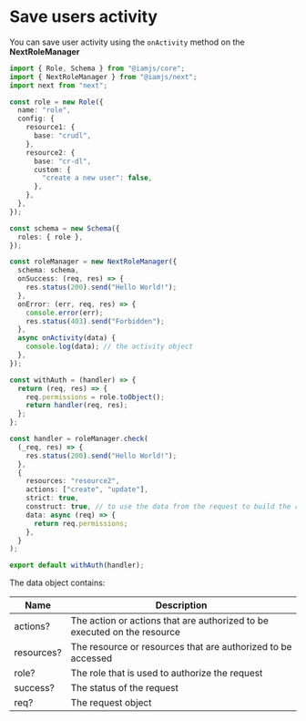 # Save users activity

You can save user activity using the `onActivity` method on the **NextRoleManager**

```typescript
import { Role, Schema } from "@iamjs/core";
import { NextRoleManager } from "@iamjs/next";
import next from "next";

const role = new Role({
  name: "role",
  config: {
    resource1: {
      base: "crudl",
    },
    resource2: {
      base: "cr-dl",
      custom: {
        "create a new user": false,
      },
    },
  },
});

const schema = new Schema({
  roles: { role },
});

const roleManager = new NextRoleManager({
  schema: schema,
  onSuccess: (req, res) => {
    res.status(200).send("Hello World!");
  },
  onError: (err, req, res) => {
    console.error(err);
    res.status(403).send("Forbidden");
  },
  async onActivity(data) {
    console.log(data); // the activity object
  },
});

const withAuth = (handler) => {
  return (req, res) => {
    req.permissions = role.toObject();
    return handler(req, res);
  };
};

const handler = roleManager.check(
  (_req, res) => {
    res.status(200).send("Hello World!");
  },
  {
    resources: "resource2",
    actions: ["create", "update"],
    strict: true,
    construct: true, // to use the data from the request to build the role's permissions
    data: async (req) => {
      return req.permissions;
    },
  }
);

export default withAuth(handler);
```

The data object contains:

| Name       | Description                                                              |
| ---------- | ------------------------------------------------------------------------ |
| actions?   | The action or actions that are authorized to be executed on the resource |
| resources? | The resource or resources that are authorized to be accessed             |
| role?      | The role that is used to authorize the request                           |
| success?   | The status of the request                                                |
| req?       | The request object                                                       |
